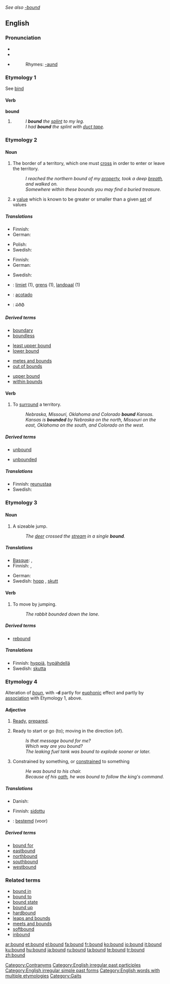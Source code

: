 ''See also [[-bound]]''
==English==

{{rank|expression|Duke|battle|736|bound|York|impossible|greatest}}

===Pronunciation===
* {{SAMPA|/"baUnd/}}
* {{IPA|/ˈbaʊnd/}}
* {{audio|en-us-bound.ogg|Audio (US)}}
*: Rhymes: [[Rhymes:English:-aʊnd|-aʊnd]]

===Etymology 1===
See [[bind]]

====Verb====
'''bound'''

# {{past of|bind}}
#: ''I '''bound''' the [[splint]] to my leg.''
#: ''I had '''bound''' the splint with [[duct tape]].''

===Etymology 2===

====Noun====
{{en-noun}}

# {{often|used in plural}} The border of a territory, which one must [[cross]] in order to enter or leave the territory.
#: ''I reached the northern bound of my [[property]], took a deep [[breath]], and walked on.''
#: ''Somewhere within these bounds you may find a buried treasure.''
# {{mathematics}} a [[value]] which is known to be greater or smaller than a given [[set]] of values

=====Translations=====
{{trans-top|border of territory}}
* Finnish: {{t+|fi|raja}}
* German: {{t|de|Abgrenzung|f}}
{{trans-mid}}
* Polish: {{t+|pl|granica|f}}
* Swedish: {{t+|sv|gräns|c}}
{{trans-bottom}}

{{trans-top|value greater (or smaller) than a given set}}
* Finnish: {{t-|fi|raja-arvo}}
* German: {{t+|de|Schranke|f}}
{{trans-mid}}
* Swedish: {{t+|sv|gräns|c}}
{{trans-bottom}}

{{checktrans-top}}
* {{ttbc|Dutch}}: [[limiet]] (1), [[grens]] (1), [[landpaal]] (1)
* {{ttbc|Spanish}}: [[acotado]]
* {{ttbc|Telugu}}: పరిధి
{{checktrans-bottom}}

=====Derived terms=====
{{rel-top4|terms derived from bound (noun: boundary)}}
* [[boundary]]
* [[boundless]]
{{rel-mid4}}
* [[least upper bound]]
* [[lower bound]]
{{rel-mid4}}
* [[metes and bounds]]
* [[out of bounds]]
{{rel-mid4}}
* [[upper bound]]
* [[within bounds]]
{{rel-bottom}}

====Verb====
{{en-verb}}

# To [[surround]] a territory.
#: ''Nebraska, Missouri, Oklahoma and Colorado '''bound''' Kansas.''
#: ''Kansas is '''bounded''' by Nebraska on the north, Missouri on the east, Oklahoma on the south, and Colorado on the west.''

=====Derived terms=====
{{rel-top4|terms derived from bound (verb: limit)}}
* [[unbound]]
{{rel-mid}}
* [[unbounded]]
{{rel-mid}}

{{rel-bottom}}

=====Translations=====
* Finnish: [[reunustaa]]
* Swedish: {{t-|sv|gränsa till}}

===Etymology 3===

====Noun====
{{en-noun}}

# A sizeable jump.
#: ''The [[deer]] crossed the [[stream]] in a single '''bound'''.''

=====Translations=====
{{trans-top|sizeable jump}}
* [[Basque]]: {{t|eu|jauzi|xs=Basque}}, {{t-|eu|salto|xs=Basque}}
* Finnish: {{t-|fi|hyppy}}, {{t-|fi|loikka}}
{{trans-mid}}
* German: {{t+|de|Sprung|m}}
* Swedish: [[hopp]] {{n}}, [[skutt]] {{n}}
{{trans-bottom}}

====Verb====
{{en-verb}}

# To move by jumping.
#: ''The rabbit bounded down the lane.''

=====Derived terms=====
* [[rebound]]

=====Translations=====
* Finnish: [[hyppiä]], [[hypähdellä]]
* Swedish: [[skutta]]

===Etymology 4===
Alteration of ''[[boun]]'', with '''-d''' partly for [[euphonic]] effect and partly by [[association]] with Etymology 1, above.

====Adjective====
{{en-adj}}

# {{obsolete}} [[ready|Ready]], [[prepared]].
# Ready to start or go (to); moving in the direction (of).
#: ''Is that message bound for me?''
#: ''Which way are you bound?''
#: ''The leaking fuel tank was bound to explode sooner or later.''
# Constrained by something, or [[constrain]]ed to something
#: ''He was bound to his chair.''
#: ''Because of his [[oath]], he was bound to follow the king's command.''

=====Translations=====
{{trans-top|Ready, prepared}}
{{trans-mid}}
{{trans-bottom}}

{{trans-top|Ready to start or go (to); moving in the direction (of)}}
{{trans-mid}}
{{trans-bottom}}

{{trans-top|Constrained by something, or constrained to something}}
* Danish: {{t|da|begrænset}}
{{trans-mid}}
* Finnish: [[sidottu]]
{{trans-bottom}}

{{checktrans-top}}
* {{ttbc|Dutch}}: [[bestemd]] (voor)
{{checktrans-bottom}}

=====Derived terms=====
* [[bound for]]
* [[eastbound]]
* [[northbound]]
* [[southbound]]
* [[westbound]]

===Related terms===
<!--These need to be put under the according etymologies-->
* [[bound in]]
* [[bound to]]
* [[bound state]]
* [[bound up]]
* [[hardbound]]
* [[leaps and bounds]]
* [[meets and bounds]]
* [[softbound]]
* [[inbound]]

[[Category:Contranyms]]
[[Category:English irregular past participles]]
[[Category:English irregular simple past forms]]
[[Category:English words with multiple etymologies]]
[[Category:Gaits]]

[[ar:bound]]
[[et:bound]]
[[el:bound]]
[[fa:bound]]
[[fr:bound]]
[[ko:bound]]
[[io:bound]]
[[it:bound]]
[[ku:bound]]
[[hu:bound]]
[[ja:bound]]
[[ru:bound]]
[[ta:bound]]
[[te:bound]]
[[tr:bound]]
[[zh:bound]]